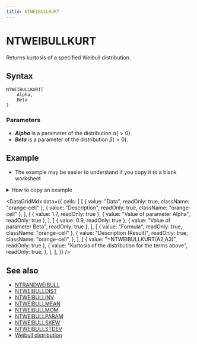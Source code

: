```yaml
---
title: NTWEIBULLKURT
---
```



# NTWEIBULLKURT

Returns kurtosis of a specified Weibull distribution.

## Syntax

```excel
NTWEIBULLKURT(
    Alpha,
    Beta
)
```

### Parameters

- **_Alpha_** is a parameter of the distribution $\alpha(>0)$.
- **_Beta_** is a parameter of the distribution $\beta(>0)$.

## Example

- The example may be easier to understand if you copy it to a blank worksheet

<details>
  <summary>How to copy an example</summary>

1.  Create a blank workbook or worksheet.
2.  Select the example in the Help topic.

    **Note**  Do not select the row or column headers.

    ![Selecting an example from Help](./../../assets/functions/HowToCopy.png)

    Selecting an example from Help

3.  Press CTRL+C.
4.  In the worksheet, select cell A1, and press CTRL+V.
5.  To switch between viewing the results and viewing the formulas that return the results, press CTRL+` (grave accent), or on the **Tools** menu, point to **Formula Auditing**, and then click **Formula Auditing Mode**.

</details>

<DataGridMdx
  data={{
    cells: [
      [
        { value: "Data", readOnly: true, className: "orange-cell" },
        { value: "Description", readOnly: true, className: "orange-cell" },
      ],
      [
        { value: 1.7, readOnly: true },
        { value: "Value of parameter Alpha", readOnly: true },
      ],
      [
        { value: 0.9, readOnly: true },
        { value: "Value of parameter Beta", readOnly: true },
      ],
      [
        { value: "Formula", readOnly: true, className: "orange-cell" },
        {
          value: "Description (Result)",
          readOnly: true,
          className: "orange-cell",
        },
      ],
      [
        { value: "=NTWEIBULLKURT(A2,A3)", readOnly: true },
        {
          value: "Kurtosis of the distribution for the terms above",
          readOnly: true,
        },
      ],
    ],
  }}
/>

## See also

- [NTRANDWEIBULL](../01-random-numbers/01-single-series/16-ntrandweibull.mdx)
- [NTWEIBULLDIST](103-ntweibulldist.mdx)
- [NTWEIBULLINV](104-ntweibullinv.mdx)
- [NTWEIBULLMEAN](106-ntweibullmean.mdx)
- [NTWEIBULLMOM](107-ntweibullmom.mdx)
- [NTWEIBULLPARAM](108-ntweibullparam.mdx)
- [NTWEIBULLSKEW](109-ntweibullskew.mdx)
- [NTWEIBULLSTDEV](110-ntweibullstdev.mdx)
- [Weibull distribution](../../05-gallery-of-distributions/weibull-distribution.mdx)
